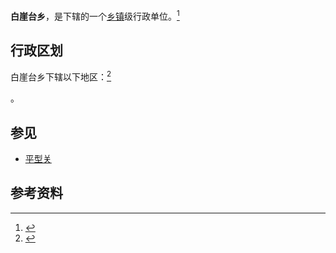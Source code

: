 {{中国乡级行政区|14/02/24/208/000}}

'''白崖台乡'''，是{{PRC admin/fullname|14/02/24/208/000|3}}下辖的一个[[乡镇|乡镇]]级行政单位。<ref>{{PRC admin/ref sgc|{{PRC admin/parent|14/02/24/208/000}}}}</ref>

== 行政区划 ==

白崖台乡下辖以下地区：<ref>{{PRC admin/ref sgc|14/02/24/208/000}}</ref>

{{PRC admin/children|14/02/24/208/000}}。

==参见==
*[[平型关|平型关]]
== 参考资料 ==

{{reflist}}

{{行政区划小作品}}
{{PRC admin/navcat|14/02/24/208/000}}
